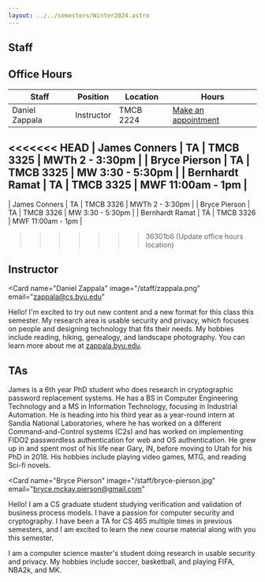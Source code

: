```yaml
---
layout: ../../semesters/Winter2024.astro
---
```



<article
    class="prose prose-blockquote:not-italic prose-blockquote:font-normal prose-blockquote:text-base prose-blockquote:bg-blue-200 prose-blockquote:border-l-0 prose-blockquote:px-4 prose-blockquote:py-1 prose-blockquote:rounded-lg pb-8 text-lg">

# Staff

## Office Hours

| Staff           | Position   | Location  | Hours                                                      |
| --------------- | ---------- | --------- | ---------------------------------------------------------- |
| Daniel Zappala  | Instructor | TMCB 2224 | [Make an appointment](https://calendly.com/daniel-zappala) |
<<<<<<< HEAD
| James Conners   | TA         | TMCB 3325 | MWTh 2 - 3:30pm                                            |
| Bryce Pierson   | TA         | TMCB 3325 | MW 3:30 - 5:30pm                                           |
| Bernhardt Ramat | TA         | TMCB 3325 | MWF 11:00am - 1pm                                          |
=======
| James Conners   | TA         | TMCB 3326 | MWTh 2 - 3:30pm                                            |
| Bryce Pierson   | TA         | TMCB 3326 | MW 3:30 - 5:30pm                                           |
| Bernhardt Ramat | TA         | TMCB 3326 | MWF 11:00am - 1pm                                          |
>>>>>>> 36301b6 (Update office hours location)

## Instructor

</article>

<Card
  name="Daniel Zappala"
  image="/staff/zappala.png"
  email="zappala@cs.byu.edu"
>
  Hello! I'm excited to try out new content and a new format for this class this
  semester. My research area is usable security and privacy, which focuses on
  people and designing technology that fits their needs. My hobbies include
  reading, hiking, genealogy, and landscape photography. You can learn more
  about me at [zappala.byu.edu](https://zappala.byu.edu).
</Card>

## TAs

<Card name="James Conners" image="/staff/james-conners.jpg">
  James is a 6th year PhD student who does research in cryptographic password
  replacement systems. He has a BS in Computer Engineering Technology and a MS
  in Information Technology, focusing in Industrial Automation. He is heading
  into his third year as a year-round intern at Sandia National Laboratories,
  where he has worked on a different Command-and-Control systems (C2s) and has
  worked on implementing FIDO2 passwordless authentication for web and OS
  authentication. He grew up in and spent most of his life near Gary, IN, before
  moving to Utah for his PhD in 2018. His hobbies include playing video games,
  MTG, and reading Sci-fi novels.
</Card>

<Card
  name="Bryce Pierson"
  image="/staff/bryce-pierson.jpg"
  email="bryce.mckay.pierson@gmail.com"
>
  Hello! I am a CS graduate student studying verification and validation of
  business process models. I have a passion for computer security and
  cryptography. I have been a TA for CS 465 multiple times in previous
  semesters, and I am excited to learn the new course material along with you
  this semester.
</Card>

<Card name="Bernhardt Ramat" image="/staff/bernhardt-ramat.jpg">
  I am a computer science master's student doing research in usable security and
  privacy. My hobbies include soccer, basketball, and playing FIFA, NBA2k, and
  MK.
</Card>

